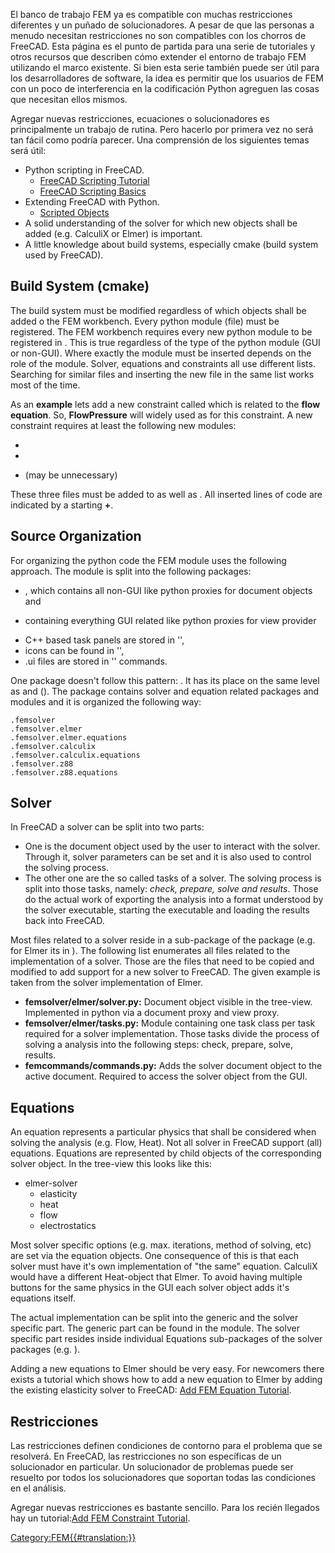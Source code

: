 <languages/>

<div class="mw-translate-fuzzy">
{{TutorialInfo/es
|Topic= 
|Level= 
|Time= 
|Author=[[User:M42kus|M42kus]]
|FCVersion=
|Files=
}}
</div>

<div class="mw-translate-fuzzy">
El banco de trabajo FEM ya es compatible con muchas restricciones diferentes y un puñado de solucionadores. A pesar de que las personas a menudo necesitan restricciones no son compatibles con los chorros de FreeCAD. Esta página es el punto de partida para una serie de tutoriales y otros recursos que describen cómo extender el entorno de trabajo FEM utilizando el marco existente. Si bien esta serie también puede ser útil para los desarrolladores de software, la idea es permitir que los usuarios de FEM con un poco de interferencia en la codificación Python agreguen las cosas que necesitan ellos mismos.
</div>

Agregar nuevas restricciones, ecuaciones o solucionadores es principalmente un trabajo de rutina. Pero hacerlo por primera vez no será tan fácil como podría parecer. Una comprensión de los siguientes temas será útil:

* Python scripting in FreeCAD.
** [[Python_scripting_tutorial|FreeCAD Scripting Tutorial]]
** [[FreeCAD_Scripting_Basics|FreeCAD Scripting Basics]]
* Extending FreeCAD with Python.
** [[Scripted_objects|Scripted Objects]]
* A solid understanding of the solver for which new objects shall be added (e.g. CalculiX or Elmer) is important.
* A little knowledge about build systems, especially cmake (build system used by FreeCAD).

== Build System (cmake) ==

The build system must be modified regardless of which objects shall be added o the FEM workbench. Every python module (file) must be registered. The FEM workbench requires every new python module to be registered in {{incode|Mod/Fem/CMakeLists.txt}}. This is true regardless of the type of the python module (GUI or non-GUI). Where exactly the module must be inserted depends on the role of the module. Solver, equations and constraints all use different lists. Searching for similar files and inserting the new file in the same list works most of the time.

As an '''example''' lets add a new constraint called {{incode|pressure}} which is related to the '''flow equation'''. So, '''FlowPressure''' will widely used as <name> for this constraint. A new constraint requires at least the following new modules: 
* {{incode|constraint_<name>.py}}
* {{incode|view_constraint_<name>.py}} 
* {{incode|CommandFemConstraint<name>.py}} (may be unnecessary) 
These three files must be added to {{incode|Mod/Fem/CMakeLists.txt}} as well as {{incode|Mod/Fem/App/CMakeLists.txt}}. All inserted lines of code are indicated by a starting '''+'''.

{{FileName|Mod/Fem/CMakeLists.txt}}

{{code|code=
SET(FemObjects_SRCS
    femobjects/__init__.py
    femobjects/base_fempythonobject.py
    femobjects/constraint_bodyheatsource.py
    femobjects/constraint_electrostaticpotential.py
    femobjects/constraint_flowvelocity.py
    femobjects/constraint_initialflowvelocity.py
+   femobjects/constraint_initialflowpressure.py
    femobjects/constraint_selfweight.py
...
    femobjects/solver_ccxtools.py
)
...
SET(FemGuiViewProvider_SRCS
    femviewprovider/__init__.py
    femviewprovider/view_base_femconstraint.py
    femviewprovider/view_base_femobject.py
    femviewprovider/view_constraint_bodyheatsource.py
    femviewprovider/view_constraint_electrostaticpotential.py
    femviewprovider/view_constraint_flowvelocity.py
+   femviewprovider/view_constraint_flowpressure.py
    femviewprovider/view_constraint_initialflowvelocity.py
    femviewprovider/view_constraint_selfweight.py
...
    femviewprovider/view_solver_ccxtools.py
)
}}

== Source Organization ==

For organizing the python code the FEM module uses the following approach. The module is split into the following packages: 
* {{incode|femobjects}}, which contains all non-GUI like python proxies for document objects and 
* {{incode|femviewproviders}} containing everything GUI related like python proxies for view provider
* C++ based task panels are stored in '{{incode|Gui}}',
* icons can be found in '{{incode|Gui/Resources/icons/}}',
* .ui files are stored in '{{incode|Gui/Resources/ui/}}' commands.

One package doesn't follow this pattern: {{incode|femsolver}}. It has its place on the same level as {{incode|femobjects}} and {{incode|femguiobjects}} ({{incode|src/Mod/Fem/femsolver}}). The package contains solver and equation related packages and modules and it is organized the following way:

<pre>
.femsolver
.femsolver.elmer
.femsolver.elmer.equations
.femsolver.calculix
.femsolver.calculix.equations
.femsolver.z88
.femsolver.z88.equations
</pre>

== Solver ==

In FreeCAD a solver can be split into two parts: 
* One is the document object used by the user to interact with the solver. Through it, solver parameters can be set and it is also used to control the solving process. 
* The other one are the so called tasks of a solver. The solving process is split into those tasks, namely: ''check, prepare, solve and results''. Those do the actual work of exporting the analysis into a format understood by the solver executable, starting the executable and loading the results back into FreeCAD.

Most files related to a solver reside in a sub-package of the {{incode|femsolver}} package (e.g. for Elmer its in {{incode|femsolver/elmer}}). The following list enumerates all files related to the implementation of a solver. Those are the files that need to be copied and modified to add support for a new solver to FreeCAD. The given example is taken from the solver implementation of Elmer. 

* '''femsolver/elmer/solver.py:''' Document object visible in the tree-view. Implemented in python via a document proxy and view proxy.
* '''femsolver/elmer/tasks.py:''' Module containing one task class per task required for a solver implementation. Those tasks divide the process of solving a analysis into the following steps: check, prepare, solve, results.
* '''femcommands/commands.py:''' Adds the solver document object to the active document. Required to access the solver object from the GUI.

== Equations ==

An equation represents a particular physics that shall be considered when solving the analysis (e.g. Flow, Heat). Not all solver in FreeCAD support (all) equations. Equations are represented by child objects of the corresponding solver object. In the tree-view this looks like this:

* elmer-solver
** elasticity
** heat
** flow
** electrostatics

Most solver specific options (e.g. max. iterations, method of solving, etc) are set via the equation objects. One consequence of this is that each solver must have it's own implementation of &quot;the same&quot; equation. CalculiX would have a different Heat-object that Elmer. To avoid having multiple buttons for the same physics in the GUI each solver object adds it's equations itself.

The actual implementation can be split into the generic and the solver specific part. The generic part can be found in the {{incode|femsolver.equationbase}} module. The solver specific part resides inside individual Equations sub-packages of the solver packages (e.g. {{incode|femsolver/elmer/equations}}).

Adding a new equations to Elmer should be very easy. For newcomers there exists a tutorial which shows how to add a new equation to Elmer by adding the existing elasticity solver to FreeCAD: [[Add_FEM_Equation_Tutorial|Add FEM Equation Tutorial]].

<span id="Constraints"></span>
== Restricciones ==

Las restricciones definen condiciones de contorno para el problema que se resolverá. En FreeCAD, las restricciones no son específicas de un solucionador en particular. Un solucionador de problemas puede ser resuelto por todos los solucionadores que soportan todas las condiciones en el análisis.

<div class="mw-translate-fuzzy">
Agregar nuevas restricciones es bastante sencillo. Para los recién llegados hay un tutorial:[[Add_FEM_Constraint_Tutorial|Add FEM Constraint Tutorial]].
</div>


[[Category:FEM{{#translation:}}]]